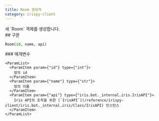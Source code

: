 ```yaml
---
title: Room 생성자
category: irispy-client
---
```


<Section>
  새 `Room` 객체를 생성합니다.
</Section>
<Section>
  ## 구문

  ~~~py
  Room(id, name, api)
  ~~~

  <Section>
    ### 매개변수

    <ParamList>
      <ParamItem param={"id"} type={"int"}>
        방의 id
      </ParamItem>
      <ParamItem param={"name"} type={"str"}>
        방의 이름
      </ParamItem>
      <ParamItem param={"api"} type={"iris.bot._internal.iris.IrisAPI"}>
        Iris API의 조작을 위한 [`IrisAPI`](/reference/irispy-client/iris.bot._internal.iris/Class/IrisAPI) 인스턴스
      </ParamItem>
    </ParamList>
  </Section>
</Section>